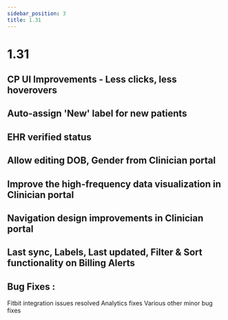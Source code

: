 ```yaml
---
sidebar_position: 3
title: 1.31
---
```


# 1.31


## CP UI Improvements - Less clicks, less hoverovers

## Auto-assign 'New' label for new patients

## EHR verified status 

## Allow editing DOB, Gender from Clinician portal

## Improve the high-frequency data visualization in Clinician portal

## Navigation design improvements in Clinician portal

## Last sync, Labels, Last updated, Filter & Sort functionality on Billing Alerts

## Bug Fixes :

Fitbit integration issues resolved
Analytics fixes
Various other minor bug fixes 

